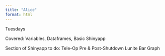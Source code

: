 ```yaml
---
title: "Alice"
format: html
---
```


Tuesdays

Covered: Variables, Dataframes, Basic Shinyapp

Section of Shinyapp to do: Tele-Op Pre & Post-Shutdown Lunite Bar Graph

```r

```
